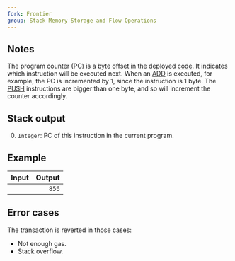 ```yaml
---
fork: Frontier
group: Stack Memory Storage and Flow Operations
---
```


## Notes

The program counter (PC) is a byte offset in the deployed [code](/about). It indicates which instruction will be executed next. When an [ADD](/#01) is executed, for example, the PC is incremented by 1, since the instruction is 1 byte. The [PUSH](/#60) instructions are bigger than one byte, and so will increment the counter accordingly.

## Stack output

0. `Integer`: PC of this instruction in the current program.

## Example

| Input | Output |
|------:|-------:|
| | `856` |

## Error cases

The transaction is reverted in those cases:
- Not enough gas.
- Stack overflow.
